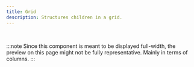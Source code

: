 ```yaml
---
title: Grid
description: Structures children in a grid.
---
```



<br />

:::note
Since this component is meant to be displayed full-width, the preview on this page might not be fully representative. Mainly in terms of columns.
:::

<DecorativeField structure="grid" />
